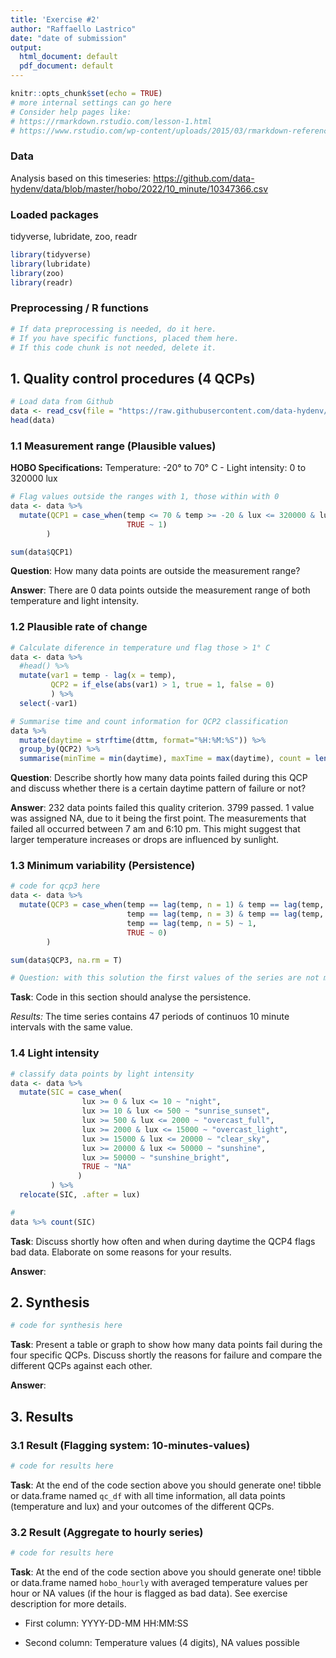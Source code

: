 ```yaml
---
title: 'Exercise #2'
author: "Raffaello Lastrico"
date: "date of submission"
output:
  html_document: default
  pdf_document: default
---
```


```r
knitr::opts_chunk$set(echo = TRUE)
# more internal settings can go here
# Consider help pages like:
# https://rmarkdown.rstudio.com/lesson-1.html
# https://www.rstudio.com/wp-content/uploads/2015/03/rmarkdown-reference.pdf

```

### Data
Analysis based on this timeseries:
<https://github.com/data-hydenv/data/blob/master/hobo/2022/10_minute/10347366.csv>

### Loaded packages
tidyverse, lubridate, zoo, readr

```r
library(tidyverse)
library(lubridate)
library(zoo)
library(readr)
```

### Preprocessing / R functions

```r
# If data preprocessing is needed, do it here.
# If you have specific functions, placed them here.
# If this code chunk is not needed, delete it.

```

## 1. Quality control procedures (4 QCPs)

```r
# Load data from Github
data <- read_csv(file = "https://raw.githubusercontent.com/data-hydenv/data/master/hobo/2022/10_minute/10347366.csv")
head(data)
```

### 1.1 Measurement range (Plausible values)

**HOBO Specifications:**
Temperature: -20° to 70° C  -  Light intensity: 0 to 320000 lux

```r
# Flag values outside the ranges with 1, those within with 0 
data <- data %>% 
  mutate(QCP1 = case_when(temp <= 70 & temp >= -20 & lux <= 320000 & lux >= 0 ~ 0,
                          TRUE ~ 1)
        )

sum(data$QCP1)

```

**Question**: How many data points are outside the measurement range?

**Answer**: There are 0 data points outside the measurement range of both temperature and light intensity.

### 1.2 Plausible rate of change

```r
# Calculate diference in temperature und flag those > 1° C
data <- data %>% 
  #head() %>% 
  mutate(var1 = temp - lag(x = temp), 
         QCP2 = if_else(abs(var1) > 1, true = 1, false = 0)
         ) %>% 
  select(-var1)

# Summarise time and count information for QCP2 classification
data %>% 
  mutate(daytime = strftime(dttm, format="%H:%M:%S")) %>% 
  group_by(QCP2) %>% 
  summarise(minTime = min(daytime), maxTime = max(daytime), count = length(daytime))
```

**Question**: Describe shortly how many data points failed during this QCP and discuss whether there is a certain daytime pattern of failure or not?

**Answer**: 232 data points failed this quality criterion. 3799 passed. 1 value was assigned NA, due to it being the first point. The measurements that failed all occurred between 7 am and 6:10 pm. This might suggest that larger temperature increases or drops are influenced by sunlight. 

### 1.3 Minimum variability (Persistence)

```r
# code for qcp3 here
data <- data %>%
  mutate(QCP3 = case_when(temp == lag(temp, n = 1) & temp == lag(temp, n = 2) & 
                          temp == lag(temp, n = 3) & temp == lag(temp, n = 4) &
                          temp == lag(temp, n = 5) ~ 1,
                          TRUE ~ 0)
        )

sum(data$QCP3, na.rm = T)

# Question: with this solution the first values of the series are not marked NA in QCP3. Is that a problem? 
```

**Task**: Code in this section should analyse the persistence.

*Results:* The time series contains 47 periods of continuos 10 minute intervals with the same value.

### 1.4 Light intensity

```r
# classify data points by light intensity
data <- data %>% 
  mutate(SIC = case_when(
                lux >= 0 & lux <= 10 ~ "night",
                lux >= 10 & lux <= 500 ~ "sunrise_sunset",
                lux >= 500 & lux <= 2000 ~ "overcast_full",
                lux >= 2000 & lux <= 15000 ~ "overcast_light",
                lux >= 15000 & lux <= 20000 ~ "clear_sky",
                lux >= 20000 & lux <= 50000 ~ "sunshine",
                lux >= 50000 ~ "sunshine_bright",
                TRUE ~ "NA"
               )
         ) %>% 
  relocate(SIC, .after = lux)

# 
data %>% count(SIC)

```

**Task**: Discuss shortly how often and when during daytime the QCP4 flags bad data. Elaborate on some reasons for your results.

**Answer**:

## 2. Synthesis

```r
# code for synthesis here
```

**Task**: Present a table or graph to show how many data points fail during the four specific QCPs. Discuss shortly the reasons for failure and compare the different QCPs against each other.

**Answer**:

## 3. Results

### 3.1 Result (Flagging system: 10-minutes-values)

```r
# code for results here
```

**Task**: At the end of the code section above you should generate one! tibble or data.frame named `qc_df` with all time information, all data points (temperature and lux) and your outcomes of the different QCPs.

### 3.2 Result (Aggregate to hourly series)

```r
# code for results here
```

**Task**: At the end of the code section above you should generate one! tibble or data.frame named `hobo_hourly` with averaged temperature values per hour or NA values (if the hour is flagged as bad data). See exercise description for more details.

-   First column: YYYY-DD-MM HH:MM:SS

-   Second column: Temperature values (4 digits), NA values possible
